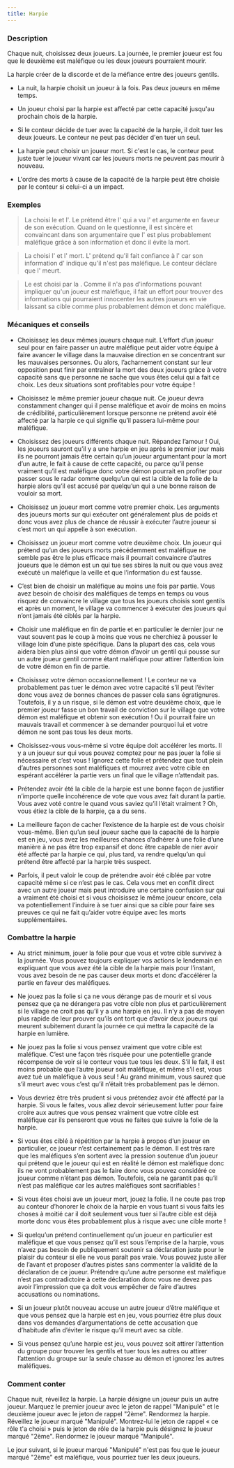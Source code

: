 ```yaml
---
title: Harpie
---
```



<Role HARPIE header />

### Description

Chaque nuit, choisissez deux joueurs. La journée, le premier joueur est fou que le deuxième est maléfique ou les deux joueurs pourraient mourir.

La harpie créer de la discorde et de la méfiance entre des joueurs gentils.

-   La nuit, la harpie choisit un joueur à la fois. Pas deux joueurs en même temps.

-   Un joueur choisi par la harpie est affecté par cette capacité jusqu'au prochain chois de la harpie. 

-   Si le conteur décide de tuer avec la capacité de la harpie, il doit tuer les deux joueurs. Le conteur ne peut pas décider d'en tuer un seul.

-   La harpie peut choisir un joueur mort. Si c'est le cas, le conteur peut juste tuer le joueur vivant car les joueurs morts ne peuvent pas mourir à nouveau.

-   L'ordre des morts à cause de la capacité de la harpie peut être choisie par le conteur si celui-ci a un impact.

### Exemples

> La <Role HARPIE /> choisi le <Role MOINE /> et l'<Role INGENIEUR />. Le <Role MOINE /> prétend être l'<Role ENQUETEUR /> qui a vu l'<Role INGENIEUR /> et argumente en faveur de son exécution. Quand on le questionne, il est sincère et convaincant dans son argumentaire que l'<Role INGENIEUR /> est plus probablement maléfique grâce à son information et donc il évite la mort.

> La <Role HARPIE /> choisi l'<Role ORACLE /> et l'<Role ALCHIMISTE /> mort. L'<Role ORACLE /> prétend qu'il fait confiance à l'<Role ALCHIMISTE /> car son information d'<Role ORACLE /> indique qu'il n'est pas maléfique. Le conteur déclare que l'<Role ORACLE /> meurt.

> Le <Role FERMIER /> est choisi par la <Role HARPIE />. Comme il n'a pas d'informations pouvant impliquer qu'un joueur est maléfique, il fait un effort pour trouver des informations qui pourraient innocenter les autres joueurs en vie laissant sa cible comme plus probablement démon et donc maléfique.

### Mécaniques et conseils

- Choisissez les deux mêmes joueurs chaque nuit. L’effort d’un joueur seul pour en faire passer un autre maléfique peut aider votre équipe à faire avancer le village dans la mauvaise direction en se concentrant sur les mauvaises personnes. Ou alors, l’acharnement constant sur leur opposition peut finir par entraîner la mort des deux joueurs grâce à votre capacité sans que personne ne sache que vous êtes celui qui a fait ce choix. Les deux situations sont profitables pour votre équipe !

- Choisissez le même premier joueur chaque nuit. Ce joueur devra constamment changer qui il pense maléfique et avoir de moins en moins de crédibilité, particulièrement lorsque personne ne prétend avoir été affecté par la harpie ce qui signifie qu’il passera lui-même pour maléfique.

- Choisissez des joueurs différents chaque nuit. Répandez l’amour ! Oui, les joueurs sauront qu’il y a une harpie en jeu après le premier jour mais ils ne pourront jamais être certain qu’un joueur argumentant pour la mort d’un autre, le fait à cause de cette capacité, ou parce qu’il pense vraiment qu’il est maléfique donc votre démon pourrait en profiter pour passer sous le radar comme quelqu’un qui est la cible de la folie de la harpie alors qu’il est accusé par quelqu’un qui a une bonne raison de vouloir sa mort. 

- Choisissez un joueur mort comme votre premier choix. Les arguments des joueurs morts sur qui exécuter ont généralement plus de poids et donc vous avez plus de chance de réussir à exécuter l’autre joueur si c’est mort un qui appelle à son exécution. 

- Choisissez un joueur mort comme votre deuxième choix. Un joueur qui prétend qu’un des joueurs morts précédemment est maléfique ne semble pas être le plus efficace mais il pourrait convaincre d’autres joueurs que le démon est un <Role VIGORMORTIS /> qui tue ses sbires la nuit ou que vous avez exécuté un maléfique la veille et que l’information du <Role CROQUE_MORT /> est fausse. 

- C’est bien de choisir un maléfique au moins une fois par partie. Vous avez besoin de choisir des maléfiques de temps en temps ou vous risquez de convaincre le village que tous les joueurs choisis sont gentils et après un moment, le village va commencer à exécuter des joueurs qui n’ont jamais été ciblés par la harpie.

- Choisir une maléfique en fin de partie et en particulier le dernier jour ne vaut souvent pas le coup à moins que vous ne cherchiez à pousser le village loin d’une piste spécifique. Dans la plupart des cas, cela vous aidera bien plus ainsi que votre démon d’avoir un gentil qui pousse sur un autre joueur gentil comme étant maléfique pour attirer l’attention loin de votre démon en fin de partie.

- Choisissez votre démon occasionnellement ! Le conteur ne va probablement pas tuer le démon avec votre capacité s’il peut l’éviter donc vous avez de bonnes chances de passer cela sans égratignures. Toutefois, il y a un risque, si le démon est votre deuxième choix, que le premier joueur fasse un bon travail de conviction sur le village que votre démon est maléfique et obtenir son exécution ! Ou il pourrait faire un mauvais travail et commencer à se demander pourquoi lui et votre démon ne sont pas tous les deux morts.

- Choisissez-vous vous-même si votre équipe doit accélérer les morts. Il y a un joueur sur qui vous pouvez comptez pour ne pas jouer la folie si nécessaire et c’est vous ! Ignorez cette folie et prétendez que tout plein d’autres personnes sont maléfiques et mourrez avec votre cible en espérant accélérer la partie vers un final que le village n’attendait pas. 

- Prétendez avoir été la cible de la harpie est une bonne façon de justifier n’importe quelle incohérence de vote que vous avez fait durant la partie. Vous avez voté contre le <Role VERTUEUX /> quand vous saviez qu’il l’était vraiment ? Oh, vous étiez la cible de la harpie, ça a du sens.

- La meilleure façon de cacher l’existence de la harpie est de vous choisir vous-même. Bien qu’un seul joueur sache que la capacité de la harpie est en jeu, vous avez les meilleures chances d’adhérer à une folie d’une manière à ne pas être trop expansif et donc être capable de nier avoir été affecté par la harpie ce qui, plus tard, va rendre quelqu’un qui prétend être affecté par la harpie très suspect.

- Parfois, il peut valoir le coup de prétendre avoir été ciblée par votre capacité même si ce n’est pas le cas. Cela vous met en conflit direct avec un autre joueur mais peut introduire une certaine confusion sur qui a vraiment été choisi et si vous choisissez le même joueur encore, cela va potentiellement l’induire à se tuer ainsi que sa cible pour faire ses preuves ce qui ne fait qu’aider votre équipe avec les morts supplémentaires. 

### Combattre la harpie

- Au strict minimum, jouer la folie pour que vous et votre cible survivez à la journée. Vous pouvez toujours expliquer vos actions le lendemain en expliquant que vous avez été la cible de la harpie mais pour l’instant, vous avez besoin de ne pas causer deux morts et donc d’accélérer la partie en faveur des maléfiques.

- Ne jouez pas la folie si ça ne vous dérange pas de mourir et si vous pensez que ça ne dérangera pas votre cible non plus et particulièrement si le village ne croit pas qu’il y a une harpie en jeu. Il n’y a pas de moyen plus rapide de leur prouver qu’ils ont tort que d’avoir deux joueurs qui meurent subitement durant la journée ce qui mettra la capacité de la harpie en lumière. 

- Ne jouez pas la folie si vous pensez vraiment que votre cible est maléfique. C’est une façon très risquée pour une potentielle grande récompense de voir si le conteur vous tue tous les deux. S’il le fait, il est moins probable que l’autre joueur soit maléfique, et même s’il est, vous avez tué un maléfique à vous seul ! Au grand minimum, vous saurez que s’il meurt avec vous c’est qu’il n’était très probablement pas le démon.

- Vous devriez être très prudent si vous prétendez avoir été affecté par la harpie. Si vous le faites, vous allez devoir sérieusement lutter pour faire croire aux autres que vous pensez vraiment que votre cible est maléfique car ils penseront que vous ne faites que suivre la folie de la harpie.

- Si vous êtes ciblé à répétition par la harpie à propos d’un joueur en particulier, ce joueur n’est certainement pas le démon. Il est très rare que les maléfiques s’en sortent avec la pression soutenue d’un joueur qui prétend que le joueur qui est en réalité le démon est maléfique donc ils ne vont probablement pas le faire donc vous pouvez considéré ce joueur comme n’étant pas démon. Toutefois, cela ne garantit pas qu’il n’est pas maléfique car les autres maléfiques sont sacrifiables !

- Si vous êtes choisi ave un joueur mort, jouez la folie. Il ne coute pas trop au conteur d’honorer le choix de la harpie en vous tuant si vous faits les choses à moitié car il doit seulement vous tuer si l’autre cible est déjà morte donc vous êtes probablement plus à risque avec une cible morte !

- Si quelqu’un prétend continuellement qu’un joueur en particulier est maléfique et que vous pensez qu’il est sous l’emprise de la harpie, vous n’avez pas besoin de publiquement soutenir sa déclaration juste pour le plaisir du conteur si elle ne vous paraît pas vraie. Vous pouvez juste aller de l’avant et proposer d’autres pistes sans commenter la validité de la déclaration de ce joueur. Prétendre qu’une autre personne est maléfique n’est pas contradictoire à cette déclaration donc vous ne devez pas avoir l’impression que ça doit vous empêcher de faire d’autres accusations ou nominations. 

- Si un joueur plutôt nouveau accuse un autre joueur d’être maléfique et que vous pensez que la harpie est en jeu, vous pourriez être plus doux dans vos demandes d’argumentations de cette accusation que d’habitude afin d’éviter le risque qu’il meurt avec sa cible.

- Si vous pensez qu’une harpie est jeu, vous pouvez soit attirer l’attention du groupe pour trouver les gentils et tuer tous les autres ou attirer l’attention du groupe sur la seule chasse au démon et ignorez les autres maléfiques.

### Comment conter

Chaque nuit, réveillez la harpie. La harpie désigne un joueur puis un autre joueur. Marquez le premier joueur avec le jeton de rappel "Manipulé" et le deuxième joueur avec le jeton de rappel "2ème". Rendormez la harpie. Réveillez le joueur marqué "Manipulé". Montrez-lui le jeton de rappel « ce rôle t'a choisi » puis le jeton de rôle de la harpie puis désignez le joueur marqué "2ème". Rendormez le joueur marqué "Manipulé".

Le jour suivant, si le joueur marqué "Manipulé" n'est pas fou que le joueur marqué "2ème" est maléfique, vous pourriez tuer les deux joueurs.
